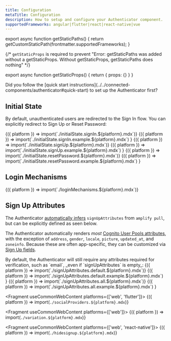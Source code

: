 ```yaml
---
title: Configuration
metaTitle: Configuration
description: How to setup and configure your Authenticator component.
supportedFrameworks: angular|flutter|react|react-native|vue
---
```



export async function getStaticPaths() {
  return getCustomStaticPath(frontmatter.supportedFrameworks);
}

{/*  `getStaticProps` is required to prevent "Error: getStaticPaths was added without a getStaticProps. Without getStaticProps, getStaticPaths does nothing" */}

export async function getStaticProps() {
  return { props: {} }
}

<DeveloperPreview />

<Alert role="none" heading="Wait!">
  Did you follow the [quick start instructions](../../connected-components/authenticator#quick-start) to set up the Authenticator first?
</Alert>

## Initial State

By default, unauthenticated users are redirected to the Sign In flow. You can explicitly redirect to Sign Up or Reset Password:

<Tabs>
  <TabItem title="Sign In">
    <Fragment>
      {({ platform }) => import(`./initialState.signIn.${platform}.mdx`)}
    </Fragment>
    <Fragment platforms={['web', 'flutter']} useCommonWebContent>
      {({ platform }) =>
        import(`./initialState.signIn.example.${platform}.mdx`)
      }
    </Fragment>
  </TabItem>
  <TabItem title="Sign Up">
    <Fragment>
      {({ platform }) => import(`./initialState.signUp.${platform}.mdx`)}
    </Fragment>
    <Fragment platforms={['web', 'flutter']} useCommonWebContent>
      {({ platform }) =>
        import(`./initialState.signUp.example.${platform}.mdx`)
      }
    </Fragment>
  </TabItem>
  <TabItem title="Reset Password">
    <Fragment>
      {({ platform }) => import(`./initialState.resetPassword.${platform}.mdx`)}
    </Fragment>
    <Fragment platforms={['web', 'flutter']} useCommonWebContent>
      {({ platform }) =>
        import(`./initialState.resetPassword.example.${platform}.mdx`)
      }
    </Fragment>
  </TabItem>
</Tabs>

## Login Mechanisms

<Fragment useCommonWebContent>
  {({ platform }) => import(`./loginMechanisms.${platform}.mdx`)}
</Fragment>

## Sign Up Attributes

<Alert role="none" heading="Zero Configuration">

The Authenticator [automatically infers](/connected-components/authenticator#step-1-configure-backend) `signUpAttributes` from `amplify pull`,
but can be explicitly defined as seen below.

</Alert>

The Authenticator automatically renders _most_ [Cognito User Pools attributes](https://docs.aws.amazon.com/cognito/latest/developerguide/user-pool-settings-attributes.html),
with the exception of `address`, `gender`, `locale`, `picture`, `updated_at`, and `zoneinfo`. Because these are often app-specific, they can be customized via [Sign Up fields](customization#sign-up-fields).

<Tabs>
  <TabItem title="Verification Attributes">
    By default, the Authenticator will still require any attributes required for
    verification, such as `email`, _even if `signUpAttributes` is empty_:
    <Fragment>
      {({ platform }) => import(`./signUpAttributes.default.${platform}.mdx`)}
    </Fragment>
    <Fragment platforms={['web', 'flutter']} useCommonWebContent>
      {({ platform }) =>
        import(`./signUpAttributes.default.example.${platform}.mdx`)
      }
    </Fragment>
  </TabItem>
  <TabItem title="All Attributes">
    <Fragment>
      {({ platform }) => import(`./signUpAttributes.all.${platform}.mdx`)}
    </Fragment>
    <Fragment platforms={['web', 'flutter']} useCommonWebContent>
      {({ platform }) =>
        import(`./signUpAttributes.all.example.${platform}.mdx`)
      }
    </Fragment>
  </TabItem>
</Tabs>

<Fragment useCommonWebContent platforms={['web', 'flutter']}>
  {({ platform }) => import(`./socialProviders.${platform}.mdx`)}
</Fragment>

<Fragment useCommonWebContent platforms={['web']}>
  {({ platform }) => import(`./variation.${platform}.mdx`)}
</Fragment>

<Fragment useCommonWebContent platforms={['web', 'react-native']}>
  {({ platform }) => import(`./hidesignup.${platform}.mdx`)}
</Fragment>
